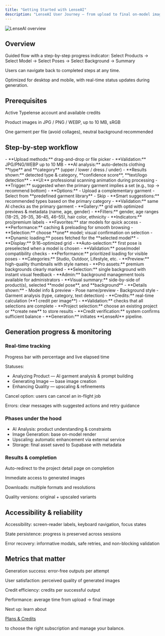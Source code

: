 ```yaml
---
title: "Getting Started with LenseAI"
description: "LenseAI User Journey — from upload to final on-model image, credits, and generation flow"
---
```


<Frame>
  <img
    src="https://mintlify-assets.b-cdn.net/bigbend.jpg"
    alt="LenseAI overview"
    className="rounded-lg"
  />
</Frame>

## Overview

Guided flow with a step-by-step progress indicator:
Select Products → Select Model → Select Poses → Select Background → Summary

Users can navigate back to completed steps at any time.

Optimized for desktop and mobile, with real-time status updates during generation.

## Prerequisites

Active Typelense account and available credits

Product images in JPG / PNG / WEBP, up to 10 MB, sRGB

One garment per file (avoid collages), neutral background recommended

## Step-by-step workflow

<Steps>
  <Step title="Step 1 — Product upload & analysis">
    <AccordionGroup>
      <Accordion title="Primary upload flow">
        - **Upload methods:** drag-and-drop or file picker
        - **Validation:** JPG/PNG/WEBP up to 10 MB
        - **AI analysis:** auto-detects clothing **type** and **category** (upper / lower / dress / under)
        - **Results shown:** detected type & category, **confidence score**, **text/logo detection**
        - **UI:** professional scanning animation during processing
      </Accordion>
      <Accordion title="Complementary garment (optional)">
        - **Trigger:** suggested when the primary garment implies a set (e.g., top → recommend bottom)
        - **Options:**
          - Upload a complementary garment
          - Select from **predefined garment library**
          - Skip
        - **Smart suggestions:** recommended types based on the primary category
        - **Validation:** same AI checks as the primary garment
      </Accordion>
    </AccordionGroup>
  </Step>
  <Step title="Step 2 — Model selection">
    - **Gallery:** grid with optimized previews & metadata (name, age, gender)
    - **Filters:** gender, age ranges (18–25, 26–35, 36–45, 46–55), hair color, ethnicity
    - **Indicators:** pro/premium labels
    - **Favorites:** star models for quick access
    - **Performance:** caching & preloading for smooth browsing
    - **Selection:** choose **one** model; visual confirmation on selection
  </Step>
  <Step title="Step 3 — Pose selection">
    - **Dynamic loading:** poses fetched for the **selected model**
    - **Display:** 9:16-optimized grid
    - **Auto-selection:** first pose is preselected when a model is chosen
    - **Validation:** pose/model compatibility checks
    - **Performance:** prioritized loading for visible poses
  </Step>
  <Step title="Step 4 — Background selection">
    - **Categories:** Studio, Outdoor, Lifestyle, etc.
    - **Preview:** high-quality thumbnails with style names
    - **Pro assets:** premium backgrounds clearly marked
    - **Selection:** single background with instant visual feedback
    - **Admin:** background management tools available for administrators
  </Step>
  <Step title="Step 5 — Summary & generation">
    <AccordionGroup>
      <Accordion title="Configuration review">
        - **Visual summary:** side-by-side of product(s), selected **model pose**, and **background**
        - **Details shown:**
          - Model info & preview
          - Pose name/preview
          - Background style
          - Garment analysis (type, category, text detection)
        - **Credits:** real-time calculation (**1 credit per image**)
        - **Validation:** checks that all selections are complete
      </Accordion>
      <Accordion title="Start generation">
        - **Project selection:** choose an existing project or **create new** to store results
        - **Credit verification:** system confirms sufficient balance
        - **Generation:** initiates **LenseAI** pipeline.
      </Accordion>
    </AccordionGroup>
  </Step>
</Steps>

## Generation progress & monitoring

### Real-time tracking

Progress bar with percentage and live elapsed time

Statuses:

- Analyzing Product — AI garment analysis & prompt building
- Generating Image — base image creation
- Enhancing Quality — upscaling & refinements

Cancel option: users can cancel an in-flight job

Errors: clear messages with suggested actions and retry guidance

### Phases under the hood

- AI Analysis: product understanding & constraints
- Image Generation: base on-model render
- Upscaling: automatic enhancement via external service
- Storage: final asset saved to Supabase with metadata

### Results & completion

Auto-redirect to the project detail page on completion

Immediate access to generated images

Downloads: multiple formats and resolutions

Quality versions: original \+ upscaled variants

## Accessibility & reliability

Accessibility: screen-reader labels, keyboard navigation, focus states

State persistence: progress is preserved across sessions

Error recovery: informative modals, safe retries, and non-blocking validation

## Metrics that matter

Generation success: error-free outputs per attempt

User satisfaction: perceived quality of generated images

Credit efficiency: credits per successful output

Performance: average time from upload → final image

<Tip>
  Next up: learn about <a href="/introduction/plans-and-credits">
  
  Plans & Credits</a>

  to choose the right subscription and manage your balance.
</Tip>